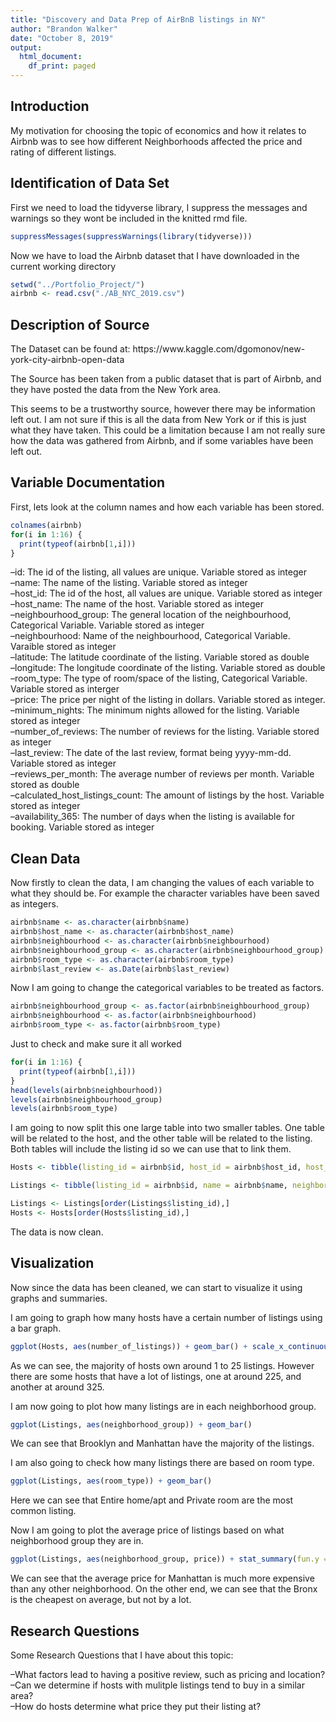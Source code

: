 ```yaml
---
title: "Discovery and Data Prep of AirBnB listings in NY"
author: "Brandon Walker"
date: "October 8, 2019"
output:
  html_document:
    df_print: paged
---
```


## Introduction

My motivation for choosing the topic of economics and how it relates to
Airbnb was to see how different Neighborhoods affected the price and rating
of different listings.

## Identification of Data Set

First we need to load the tidyverse library, I suppress the messages and warnings so they wont be included in the knitted rmd file.
```r
suppressMessages(suppressWarnings(library(tidyverse)))
```

Now we have to load the Airbnb dataset that I have downloaded in the current working directory
```r
setwd("../Portfolio_Project/")
airbnb <- read.csv("./AB_NYC_2019.csv")
```

## Description of Source

The Dataset can be found at: https://www.kaggle.com/dgomonov/new-york-city-airbnb-open-data

The Source has been taken from a public dataset that is part of Airbnb, and they have posted the data from the New York area.

This seems to be a trustworthy source, however there may be information left out. I am not sure if this is all the data from New York or if this is just what they have taken. This could be a limitation because I am not really sure how the data was gathered from Airbnb, and if some variables have been left out.

## Variable Documentation

First, lets look at the column names and how each variable has been stored.
```r
colnames(airbnb)
for(i in 1:16) {
  print(typeof(airbnb[1,i]))
}
```

--id: The id of the listing, all values are unique. Variable stored as integer  
--name: The name of the listing. Variable stored as integer  
--host_id: The id of the host, all values are unique. Variable stored as integer  
--host_name: The name of the host. Variable stored as integer  
--neighbourhood_group: The general location of the neighbourhood, Categorical Variable. Variable stored as integer  
--neighbourhood: Name of the neighbourhood, Categorical Variable. Varaible stored as integer  
--latitude: The latitude coordinate of the listing. Variable stored as double  
--longitude: The longitude coordinate of the listing. Variable stored as double  
--room_type: The type of room/space of the listing, Categorical Variable. Variable stored as interger  
--price: The price per night of the listing in dollars. Variable stored as integer.  
--minimum_nights: The minimum nights allowed for the listing. Variable stored as integer  
--number_of_reviews: The number of reviews for the listing. Variable stored as integer  
--last_review: The date of the last review, format being yyyy-mm-dd. Variable stored as integer  
--reviews_per_month: The average number of reviews per month. Variable stored as double  
--calculated_host_listings_count: The amount of listings by the host. Variable stored as integer  
--availability_365: The number of days when the listing is available for booking. Variable stored as integer  

## Clean Data

Now firstly to clean the data, I am changing the values of each variable to what they should be. For example the character variables have been saved as integers.
```r
airbnb$name <- as.character(airbnb$name)
airbnb$host_name <- as.character(airbnb$host_name)
airbnb$neighbourhood <- as.character(airbnb$neighbourhood)
airbnb$neighbourhood_group <- as.character(airbnb$neighbourhood_group)
airbnb$room_type <- as.character(airbnb$room_type)
airbnb$last_review <- as.Date(airbnb$last_review)

```

Now I am going to change the categorical variables to be treated as factors.
```r
airbnb$neighbourhood_group <- as.factor(airbnb$neighbourhood_group)
airbnb$neighbourhood <- as.factor(airbnb$neighbourhood)
airbnb$room_type <- as.factor(airbnb$room_type)

```

Just to check and make sure it all worked
```r
for(i in 1:16) {
  print(typeof(airbnb[1,i]))
}
head(levels(airbnb$neighbourhood))
levels(airbnb$neighbourhood_group)
levels(airbnb$room_type)
```

I am going to now split this one large table into two smaller tables. One table will be related to the host, and the other table will be related to the listing. Both tables will include the listing id so we can use that to link them.

```r
Hosts <- tibble(listing_id = airbnb$id, host_id = airbnb$host_id, host_name = airbnb$host_name, number_of_listings = airbnb$calculated_host_listings_count)

Listings <- tibble(listing_id = airbnb$id, name = airbnb$name, neighborhood = airbnb$neighbourhood, neighborhood_group = airbnb$neighbourhood_group, latitude = airbnb$latitude, longitude = airbnb$longitude, room_type = airbnb$room_type, price = airbnb$price, minimum_nights = airbnb$minimum_nights, number_of_reviews = airbnb$number_of_reviews, last_review = airbnb$last_review, reviews_per_month = airbnb$reviews_per_month, availability = airbnb$availability_365)

Listings <- Listings[order(Listings$listing_id),]
Hosts <- Hosts[order(Hosts$listing_id),]
```

The data is now clean.

## Visualization

Now since the data has been cleaned, we can start to visualize it using graphs and summaries.

I am going to graph how many hosts have a certain number of listings using a bar graph.
```r
ggplot(Hosts, aes(number_of_listings)) + geom_bar() + scale_x_continuous(breaks = seq(0, max(Hosts$number_of_listings), 25))
```

As we can see, the majority of hosts own around 1 to 25 listings. However there are some hosts that have a lot of listings, one at around 225, and another at around 325.

I am now going to plot how many listings are in each neighborhood group.
```r
ggplot(Listings, aes(neighborhood_group)) + geom_bar()
```

We can see that Brooklyn and Manhattan have the majority of the listings.

I am also going to check how many listings there are based on room type.
```r
ggplot(Listings, aes(room_type)) + geom_bar()
```

Here we can see that Entire home/apt and Private room are the most common listing. 

Now I am going to plot the average price of listings based on what neighborhood group they are in.
```r
ggplot(Listings, aes(neighborhood_group, price)) + stat_summary(fun.y = "mean", geom = "bar")
```

We can see that the average price for Manhattan is much more expensive than any other neighborhood. On the other end, we can see that the Bronx is the cheapest on average, but not by a lot.

## Research Questions

Some Research Questions that I have about this topic:

--What factors lead to having a positive review, such as pricing and location?  
--Can we determine if hosts with mulitple listings tend to buy in a similar area?  
--How do hosts determine what price they put their listing at?  
